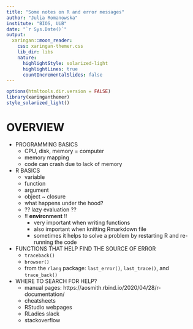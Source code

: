 ```yaml
---
title: "Some notes on R and error messages"
author: "Julia Romanowska"
institute: "BIOS, UiB"
date: "`r Sys.Date()`"
output:
  xaringan::moon_reader:
    css: xaringan-themer.css
    lib_dir: libs
    nature:
      highlightStyle: solarized-light
      highlightLines: true
      countIncrementalSlides: false
---
```


```r
options(htmltools.dir.version = FALSE)
library(xaringanthemer)
style_solarized_light()
```

# OVERVIEW

- PROGRAMMING BASICS
    - CPU, disk, memory = computer
    - memory mapping
    - code can crash due to lack of memory
- R BASICS
    - variable
    - function
    - argument
    - object ~ closure
    - what happens under the hood?
    - ?? lazy evaluation ??
    - !! __environment__ !!
      - very important when writing functions
      - also important when knitting Rmarkdown file
      - sometimes it helps to solve a problem by restarting R and re-running the code

- FUNCTIONS THAT HELP FIND THE SOURCE OF ERROR
    - ``traceback()``
    - ``browser()``
    - from the ``rlang`` package: ``last_error()``, ``last_trace()``, and ``trace_back()``

- WHERE TO SEARCH FOR HELP?
    - manual pages: https://aosmith.rbind.io/2020/04/28/r-documentation/
    - cheatsheets
    - RStudio webpages
    - RLadies slack
    - stackoverflow
